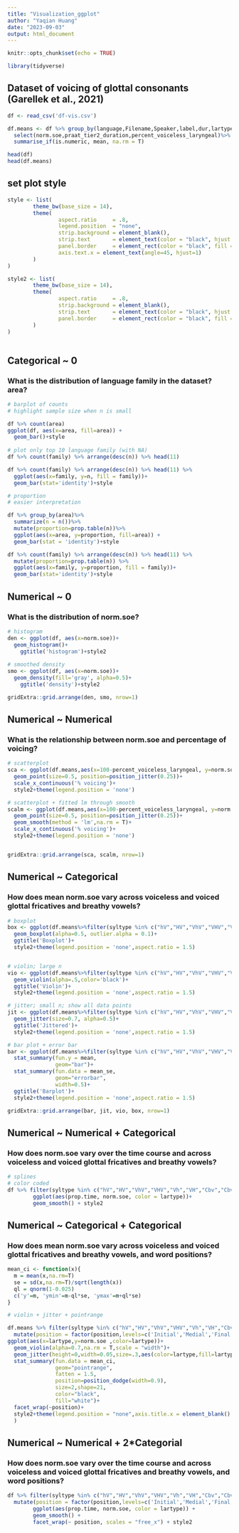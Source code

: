 ```yaml
---
title: "Visualization_ggplot"
author: "Yaqian Huang"
date: "2023-09-03"
output: html_document
---
```


```r
knitr::opts_chunk$set(echo = TRUE)

library(tidyverse)

```

## Dataset of voicing of glottal consonants (Garellek et al., 2021)

```r
df <- read_csv('df-vis.csv')

df.means <- df %>% group_by(language,Filename,Speaker,label,dur,lartype,syltype,syltypegs,family,area,position)%>% 
  select(norm.soe,praat_tier2_duration,percent_voiceless_laryngeal)%>%
  summarise_if(is.numeric, mean, na.rm = T)

head(df)
head(df.means)
```

## set plot style

```r

style <- list(
        theme_bw(base_size = 14),
        theme(
                aspect.ratio     = .8,
                legend.position  = "none",
                strip.background = element_blank(),
                strip.text       = element_text(color = "black", hjust = 0, size = 11),
                panel.border     = element_rect(color = "black", fill = NA),
                axis.text.x = element_text(angle=45, hjust=1)
        )
)

style2 <- list(
        theme_bw(base_size = 14),
        theme(
                aspect.ratio     = .8,
                strip.background = element_blank(),
                strip.text       = element_text(color = "black", hjust = 0, size = 11),
                panel.border     = element_rect(color = "black", fill = NA),
        )
)
        
```


## Categorical ~ 0
### What is the distribution of language family in the dataset? area?

```r
# barplot of counts
# highlight sample size when n is small

df %>% count(area)
ggplot(df, aes(x=area, fill=area)) + 
  geom_bar()+style
  
# plot only top 10 language family (with NA)
df %>% count(family) %>% arrange(desc(n)) %>% head(11)

df %>% count(family) %>% arrange(desc(n)) %>% head(11) %>% 
  ggplot(aes(x=family, y=n, fill = family))+
  geom_bar(stat='identity')+style

# proportion
# easier interpretation

df %>% group_by(area)%>%
  summarize(n = n())%>%
  mutate(proportion=prop.table(n))%>%
  ggplot(aes(x=area, y=proportion, fill=area)) + 
  geom_bar(stat = 'identity')+style

df %>% count(family) %>% arrange(desc(n)) %>% head(11) %>%
  mutate(proportion=prop.table(n)) %>% 
  ggplot(aes(x=family, y=proportion, fill = family))+
  geom_bar(stat='identity')+style

```

## Numerical ~ 0
### What is the distribution of norm.soe?

```r
# histogram
den <- ggplot(df, aes(x=norm.soe))+
  geom_histogram()+
    ggtitle('histogram')+style2
  
# smoothed density
smo <- ggplot(df, aes(x=norm.soe))+
  geom_density(fill='gray', alpha=0.5)+
    ggtitle('density')+style2

gridExtra::grid.arrange(den, smo, nrow=1)
```

## Numerical ~ Numerical
### What is the relationship between norm.soe and percentage of voicing?

```r
# scatterplot
sca <- ggplot(df.means,aes(x=100-percent_voiceless_laryngeal, y=norm.soe, alpha=0.5)) + 
  geom_point(size=0.5, position=position_jitter(0.25))+
  scale_x_continuous('% voicing')+
  style2+theme(legend.position = 'none')

# scatterplot + fitted lm through smooth
scalm <- ggplot(df.means,aes(x=100-percent_voiceless_laryngeal, y=norm.soe, alpha=0.5)) + 
  geom_point(size=0.5, position=position_jitter(0.25))+
  geom_smooth(method = 'lm',na.rm = T)+
  scale_x_continuous('% voicing')+
  style2+theme(legend.position = 'none')


gridExtra::grid.arrange(sca, scalm, nrow=1)

```

## Numerical ~ Categorical
### How does mean norm.soe vary across voiceless and voiced glottal fricatives and breathy vowels?

```r
# boxplot
box <- ggplot(df.means%>%filter(syltype %in% c("hV","HV","VhV","VHV","Vh","VH","Cbv","CbvC")), aes(x=lartype, color=lartype, fill=lartype, y=norm.soe))+
  geom_boxplot(alpha=0.5, outlier.alpha = 0.1)+
  ggtitle('Boxplot')+
  style2+theme(legend.position = 'none',aspect.ratio = 1.5)


# violin; large n
vio <- ggplot(df.means%>%filter(syltype %in% c("hV","HV","VhV","VHV","Vh","VH","Cbv","CbvC")), aes(x=lartype, color=lartype, fill=lartype, y=norm.soe))+
  geom_violin(alpha=.5,color='black')+
  ggtitle('Violin')+
  style2+theme(legend.position = 'none',aspect.ratio = 1.5)

# jitter; small n; show all data points
jit <- ggplot(df.means%>%filter(syltype %in% c("hV","HV","VhV","VHV","Vh","VH","Cbv","CbvC")), aes(x=lartype, color=lartype, fill=lartype, y=norm.soe))+
  geom_jitter(size=0.7, alpha=0.5)+
  ggtitle('Jittered')+
  style2+theme(legend.position = 'none',aspect.ratio = 1.5)

# bar plot + error bar
bar <- ggplot(df.means%>%filter(syltype %in% c("hV","HV","VhV","VHV","Vh","VH","Cbv","CbvC")), aes(x=lartype, fill=lartype, y=norm.soe,alpha=0.5))+
  stat_summary(fun.y = mean, 
               geom="bar")+
  stat_summary(fun.data = mean_se,
               geom="errorbar", 
               width=0.5)+
  ggtitle('Barplot')+
  style2+theme(legend.position = 'none',aspect.ratio = 1.5)

gridExtra::grid.arrange(bar, jit, vio, box, nrow=1)
```

## Numerical ~ Numerical + Categorical
### How does norm.soe vary over the time course and across voiceless and voiced glottal fricatives and breathy vowels?

```r
# splines
# color coded
df %>% filter(syltype %in% c("hV","HV","VhV","VHV","Vh","VH","Cbv","CbvC"))%>%
        ggplot(aes(prop.time, norm.soe, color = lartype))+
        geom_smooth() + style2

```


## Numerical ~ Categorical + Categorical
### How does mean norm.soe vary across voiceless and voiced glottal fricatives and breathy vowels, and word positions?

```r
mean_ci <- function(x){
  m = mean(x,na.rm=T)
  se = sd(x,na.rm=T)/sqrt(length(x))
  ql = qnorm(1-0.025)
  c('y'=m, 'ymin'=m-ql*se, 'ymax'=m+ql*se)
}

# violin + jitter + pointrange

df.means %>% filter(syltype %in% c("hV","HV","VhV","VHV","Vh","VH","Cbv","CbvC"))%>%
  mutate(position = factor(position,levels=c('Initial','Medial','Final')))%>%
ggplot(aes(x=lartype,y=norm.soe ,color=lartype))+
  geom_violin(alpha=0.7,na.rm = T,scale = "width")+
  geom_jitter(height=0,width=0.05,size=.3,aes(color=lartype,fill=lartype))+
  stat_summary(fun.data = mean_ci,
               geom="pointrange", 
               fatten = 1.5,
               position=position_dodge(width=0.9),
               size=2,shape=21,
               color="black",
               fill="white")+
  facet_wrap(~position)+
  style2+theme(legend.position = "none",axis.title.x = element_blank()
  )


```

## Numerical ~ Numerical + 2*Categorial
### How does norm.soe vary over the time course and across voiceless and voiced glottal fricatives and breathy vowels, and word positions?


```r
df %>% filter(syltype %in% c("hV","HV","VhV","VHV","Vh","VH","Cbv","CbvC"))%>%
  mutate(position = factor(position,levels=c('Initial','Medial','Final')))%>%
        ggplot(aes(prop.time, norm.soe, color = lartype)) +
        geom_smooth() +
        facet_wrap(~ position, scales = "free_x") + style2

```


